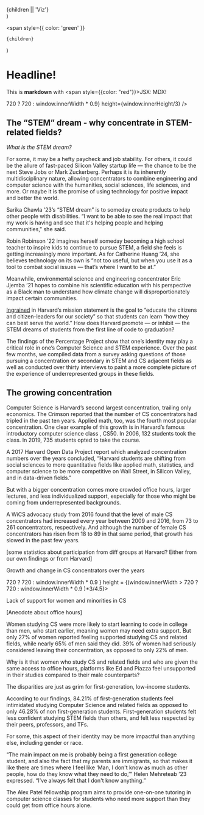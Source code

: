 
  <div style={{padding: 20, backgroundColor: 'lightblue'}}>{children || 'Viz'}</div>
)

  <span
    style={{
      color: 'green'
    }}
  >
    {children}
  </span>
)

# Headline!

This is **markdown** with <span style={{color: "red"}}>JSX</span>: MDX!

<Viz />
<Dots width = {window.innerWidth > 720 ? 720 : window.innerWidth * 0.9} height={window.innerHeight/3} />

## The “STEM” dream - why concentrate in STEM-related fields?

*What is the STEM dream?*

For some, it may be a hefty paycheck and job stability. For others, it could be the allure of fast-paced Silicon Valley startup life — the chance to be the next Steve Jobs or Mark Zuckerberg. Perhaps it is its inherently multidisciplinary nature, allowing concentrators to combine engineering and computer science with the humanities, social sciences, life sciences, and more. Or maybe it is the promise of using technology for positive impact and better the world. 

<Person>Sarika Chawla ’23</Person>’s “STEM dream” is to someday create products to help other people with disabilities. “I want to be able to see the real impact that my work is having and see that it's helping people and helping communities," she said.

Robin Robinson ’22 imagines herself someday becoming a high school teacher to inspire kids to continue to pursue STEM, a field she feels is getting increasingly more important. As for Catherine Huang ’24, she believes technology on its own is “not too useful, but when you use it as a tool to combat social issues — that’s where I want to be at.” 

Meanwhile, environmental science and engineering concentrator Eric Jjemba ’21 hopes to combine his scientific education with his perspective as a Black man to understand how climate change will disproportionately impact certain communities.  

[Ingrained](https://google.com) in Harvard’s mission statement is the goal to “educate the citizens and citizen-leaders for our society” so that students can learn “how they can best serve the world.” How does Harvard promote — or inhibit — the STEM dreams of students from the first line of code to graduation? 

The findings of the Percentage Project show that one’s identity may play a critical role in one’s Computer Science and STEM experience. Over the past few months, we compiled data from a survey asking questions of those pursuing a concentration or secondary in STEM and CS adjacent fields as well as conducted over thirty interviews to paint a more complete picture of the experience of underrepresented groups in these fields.  

## The growing concentration

Computer Science is Harvard’s second largest concentration, trailing only economics. The Crimson reported that the number of CS concentrators had tripled in the past ten years. Applied math, too, was the fourth most popular concentration. One clear example of this growth is in Harvard’s famous introductory computer science class , CS50. In 2006, 132 students took the class. In 2019, 735 students opted to take the course. 

A 2017 Harvard Open Data Project report which analyzed concentration numbers over the years concluded, “Harvard students are shifting from social sciences to more quantitative fields like applied math, statistics, and computer science to be more competitive on Wall Street, in Silicon Valley, and in data-driven fields.” 

But with a bigger concentration comes more crowded office hours, larger lectures, and less individualized support, especially for those who might be coming from underrepresented backgrounds. 

A WiCS advocacy study from 2016 found that the level of male CS concentrators had increased every year between 2009 and 2016, from 73 to 261 concentrators, respectively. And although the number of female CS concentrators has risen from 18 to 89 in that same period, that growth has slowed in the past few years. 

[some statistics about participation from diff groups at Harvard? Either from our own findings or from Harvard] 

<Viz>Growth and change in CS concentrators over the years</Viz>
<div style={{textAlign: "center"}}>
<LineGraph2 width = {window.innerWidth > 720 ? 720 : window.innerWidth * 0.9 } height = {(window.innerWidth > 720 ? 720 : window.innerWidth * 0.9 )*3/4.5}> </LineGraph2> 
</div>

Lack of support for women and minorities in CS

[Anecdote about office hours]

Women studying CS were more likely to start learning to code in college than men, who start earlier, meaning women may need extra support. But only 27% of women reported feeling supported studying CS and related fields, while nearly 65% of men said they did. 39% of women had seriously considered leaving their concentration, as opposed to only 22% of men. 

Why is it that women who study CS and related fields and who are given the same access to office hours, platforms like Ed and Piazza feel unsupported in their studies compared to their male counterparts?

The disparities are just as grim for first-generation, low-income students.  

According to our findings, 84.21% of first-generation students feel intimidated studying Computer Science and related fields as opposed to only 46.28% of non first-generation students. First-generation students felt less confident studying STEM fields than others, and felt less respected by their peers, professors, and TFs.

For some, this aspect of their identity may be more impactful than anything else, including gender or race. 

“The main impact on me is probably being a first generation college student, and also the fact that my parents are immigrants, so that makes it like there are times where I feel like ‘Man, I don't know as much as other people, how do they know what they need to do,’” Helen Mehreteab ’23 expressed. “I've always felt that I don't know anything.” 

The Alex Patel fellowship program aims to provide one-on-one tutoring in computer science classes for students who need more support than they could get from office hours alone. 
